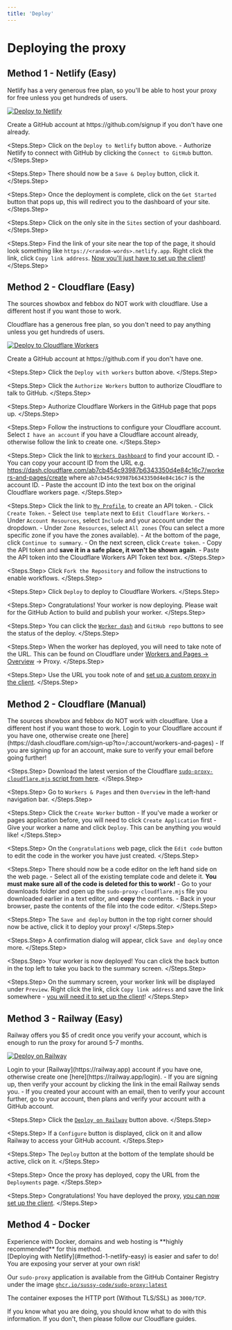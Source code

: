 ```yaml
---
title: 'Deploy'
---
```


# Deploying the proxy

## Method 1 - Netlify (Easy)

Netlify has a very generous free plan, so you'll be able to host your proxy for free unless you get hundreds of users.

[![Deploy to Netlify](https://www.netlify.com/img/deploy/button.svg)](https://app.netlify.com/start/deploy?repository=https://github.com/sussy-code/sudo-proxy)

<Steps>
   <Steps.Step>
     Create a GitHub account at https://github.com/signup if you don't have one already.
   </Steps.Step>

   <Steps.Step>
    Click on the `Deploy to Netlify` button above.
       - Authorize Netlify to connect with GitHub by clicking the `Connect to GitHub` button.
   </Steps.Step>

   <Steps.Step>
     There should now be a `Save & Deploy` button, click it.
   </Steps.Step>

   <Steps.Step>
     Once the deployment is complete, click on the `Get Started` button that pops up, this will redirect you to the dashboard of your site.
   </Steps.Step>

   <Steps.Step>
     Click on the only site in the `Sites` section of your dashboard.
   </Steps.Step>

   <Steps.Step>
     Find the link of your site near the top of the page, it should look something like `https://<random-words>.netlify.app`. Right click the link, click `Copy link address`. [Now you'll just have to set up the client](../extra/streaming.mdx#method-1-self-hosted-proxy)!
   </Steps.Step>
</Steps>

## Method 2 - Cloudflare (Easy)

<Warning>
The sources showbox and febbox do NOT work with cloudflare. Use a different host if you want those to work.
</Warning>

Cloudflare has a generous free plan, so you don't need to pay anything unless you get hundreds of users.

[![Deploy to Cloudflare Workers](https://deploy.workers.cloudflare.com/button)](https://deploy.workers.cloudflare.com/?url=https://github.com/sussy-code/sudo-proxy)

<Steps>
  <Steps.Step>
    Create a GitHub account at https://github.com if you don't have one.
  </Steps.Step>
  
  <Steps.Step>
    Click the `Deploy with workers` button above.
  </Steps.Step>
  
  <Steps.Step>
    Click the `Authorize Workers` button to authorize Cloudflare to talk to GitHub.
  </Steps.Step>
  
  <Steps.Step>
    Authorize Cloudflare Workers in the GitHub page that pops up.
  </Steps.Step>
  
  <Steps.Step>
    Follow the instructions to configure your Cloudflare account. Select `I have an account` if you have a Cloudflare account already, otherwise follow the link to create one.
  </Steps.Step>
  
  <Steps.Step>
    Click the link to [`Workers Dashboard`](https://dash.cloudflare.com/sign-up?to=/:account/workers-and-pages) to find your account ID.
     - You can copy your account ID from the URL e.g. https://dash.cloudflare.com/ab7cb454c93987b6343350d4e84c16c7/workers-and-pages/create where `ab7cb454c93987b6343350d4e84c16c7` is the account ID.
     - Paste the account ID into the text box on the original Cloudflare workers page.
  </Steps.Step>
  
  <Steps.Step>
    Click the link to [`My Profile`](https://dash.cloudflare.com/profile/api-tokens), to create an API token.
     - Click `Create Token`.
     - Select `Use template` next to `Edit Cloudflare Workers`.
     - Under `Account Resources`, select `Include` and your account under the dropdown.
     - Under `Zone Resources`, select `All zones` (You can select a more specific zone if you have the zones available).
     - At the bottom of the page, click `Continue to summary`.
     - On the next screen, click `Create token`.
     - Copy the API token and **save it in a safe place, it won't be shown again**.
     - Paste the API token into the Cloudflare Workers API Token text box.
  </Steps.Step>
  
  <Steps.Step>
    Click `Fork the Repository` and follow the instructions to enable workflows.
  </Steps.Step>
  
  <Steps.Step>
    Click `Deploy` to deploy to Cloudflare Workers.
  </Steps.Step>
  
  <Steps.Step>
    Congratulations! Your worker is now deploying. Please wait for the GitHub Action to build and publish your worker.
  </Steps.Step>
  
  <Steps.Step>
    You can click the [`Worker dash`](https://dash.cloudflare.com/sign-up?to=/:account/workers-and-pages) and `GitHub repo` buttons to see the status of the deploy.
  </Steps.Step>
  
  <Steps.Step>
    When the worker has deployed, you will need to take note of the URL. This can be found on Cloudflare under [Workers and Pages -> Overview](https://dash.cloudflare.com/sign-up?to=/:account/workers-and-pages) -> Proxy.
  </Steps.Step>
  
  <Steps.Step>
    Use the URL you took note of and [set up a custom proxy in the client](../extra/streaming.mdx#method-1-self-hosted-proxy).
  </Steps.Step>
</Steps>

## Method 2 - Cloudflare (Manual)

<Warning>
The sources showbox and febbox do NOT work with cloudflare. Use a different host if you want those to work.
</Warning>

<Steps>
  <Steps.Step>
    Login to your Cloudflare account if you have one, otherwise create one [here](https://dash.cloudflare.com/sign-up?to=/:account/workers-and-pages)
     - If you are signing up for an account, make sure to verify your email before going further!
  </Steps.Step>
  
  <Steps.Step>
    Download the latest version of the Cloudflare [`sudo-proxy-cloudflare.mjs` script from here](https://web.archive.org/web/*/https://github.com/movie-web/simple-proxy/releases/latest/download/*).
  </Steps.Step>
  
  <Steps.Step>
    Go to `Workers & Pages` and then `Overview` in the left-hand navigation bar.
  </Steps.Step>
  
  <Steps.Step>
    Click the `Create Worker` button
     - If you've made a worker or pages application before, you will need to click `Create Application` first
     - Give your worker a name and click `Deploy`. This can be anything you would like!
  </Steps.Step>
  
  <Steps.Step>
    On the `Congratulations` web page, click the `Edit code` button to edit the code in the worker you have just created.
  </Steps.Step>
  
  <Steps.Step>
    There should now be a code editor on the left hand side on the web page.
     - Select all of the existing template code and delete it. **You must make sure all of the code is deleted for this to work!**
     - Go to your downloads folder and open up the `sudo-proxy-cloudflare.mjs` file you downloaded earlier in a text editor, and **copy** the contents.
     - Back in your browser, paste the contents of the file into the code editor.
  </Steps.Step>
  
  <Steps.Step>
    The `Save and deploy` button in the top right corner should now be active, click it to deploy your proxy!
  </Steps.Step>
  
  <Steps.Step>
    A confirmation dialog will appear, click `Save and deploy` once more.
  </Steps.Step>
  
  <Steps.Step>
    Your worker is now deployed! You can click the back button in the top left to take you back to the summary screen.
  </Steps.Step>
  
  <Steps.Step>
    On the summary screen, your worker link will be displayed under `Preview`. Right click the link, click `Copy link address` and save the link somewhere - [you will need it to set up the client](../5.extra/1.streaming.md#method-1---self-hosted-proxy)!
  </Steps.Step>
</Steps>

## Method 3 - Railway (Easy)

Railway offers you $5 of credit once you verify your account, which is enough to run the proxy for around 5-7 months.

[![Deploy on Railway](https://railway.app/button.svg)](https://railway.app/template/dyYHq1)

<Steps>
  <Steps.Step>
    Login to your [Railway](https://railway.app) account if you have one, otherwise create one [here](https://railway.app/login).
      - If you are signing up, then verify your account by clicking the link in the email Railway sends you.
      - If you created your account with an email, then to verify your account further, go to your account, then plans and verify your account with a GitHub account.
  </Steps.Step>

  <Steps.Step>
    Click the [`Deploy on Railway`](https://railway.app/template/dyYHq1) button above.
  </Steps.Step>

  <Steps.Step>
    If a `Configure` button is displayed, click on it and allow Railway to access your GitHub account.
  </Steps.Step>

  <Steps.Step>
    The `Deploy` button at the bottom of the template should be active, click on it.
  </Steps.Step>

  <Steps.Step>
    Once the proxy has deployed, copy the URL from the `Deployments` page.
  </Steps.Step>
  
  <Steps.Step>
    Congratulations! You have deployed the proxy, [you can now set up the client](../extra/streaming.mdx#method-1-self-hosted-proxy).
  </Steps.Step>
</Steps>

## Method 4 - Docker

<Warning>
Experience with Docker, domains and web hosting is **highly recommended** for this method. <br />
[Deploying with Netlify](#method-1-netlify-easy) is easier and safer to do! You are exposing your server at your own risk!
</Warning>

Our `sudo-proxy` application is available from the GitHub Container Registry under the image [`ghcr.io/sussy-code/sudo-proxy:latest`](https://ghcr.io/sussy-code/sudo-proxy:latest)

The container exposes the HTTP port (Without TLS/SSL) as `3000/TCP`.

If you know what you are doing, you should know what to do with this information. If you don't, then please follow our Cloudflare guides.
